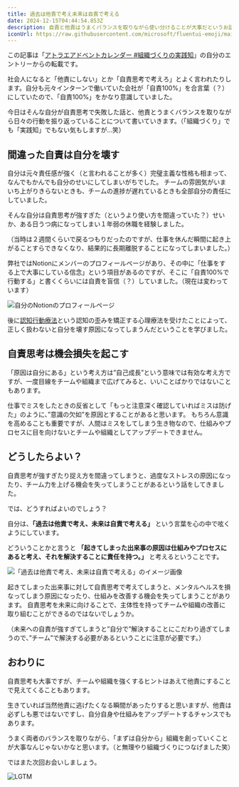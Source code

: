 ```yaml
---
title: 過去は他責で考え未来は自責で考える
date: 2024-12-15T04:44:54.853Z
description: 自責と他責はうまくバランスを取りながら使い分けることが大事だというお話です。
iconUrl: https://raw.githubusercontent.com/microsoft/fluentui-emoji/main/assets/Melting%20face/Flat/melting_face_flat.svg
---
```



この記事は「[アトラエアドベントカレンダー #組織づくりの実践知](https://note.com/atrae/m/maea3c103fa3a)」の自分のエントリーからの転載です。

<ExternalOgp url="https://note.com/atrae/m/maea3c103fa3a"/>

社会人になると「他責にしない」とか「自責思考で考えろ」とよく言われたりします。自分も元々インターンで働いていた会社が「自責100%」を合言葉（？）にしていたので、「自責100%」をかなり意識していました。

今日はそんな自分が自責思考で失敗した話と、他責とうまくバランスを取りながら日々の行動を振り返っていることについて書いていきます。（「組織づくり」でも「実践知」でもない気もしますが…笑）

## 間違った自責は自分を壊す

自分は元々責任感が強く（と言われることが多く）完璧主義な性格も相まって、なんでもかんでも自分のせいにしてしまいがちでした。
チームの雰囲気がいまいち上がりきらないときも、チームの進捗が遅れているときも全部自分の責任にしていました。

そんな自分は自責思考が強すぎた（というより使い方を間違っていた？）せいか、ある日うつ病になってしまい１年弱の休職を経験しました。

（当時は２週間くらいで戻るつもりだったのですが、仕事を休んだ瞬間に起き上がることすらできなくなり、結果的に長期離脱することになってしまいました。）

弊社ではNotionにメンバーのプロフィールページがあり、その中に「仕事をする上で大事にしている信念」という項目があるのですが、そこに「自責100%で行動する」と書くくらいには自責を盲信（？）していました。（現在は変わっています）

![自分のNotionのプロフィールページ](notion-profile.webp)

後に[認知行動療法](https://www.ncnp.go.jp/hospital/patient/rinshoshinri/rinshoshinri_blog20220713.html)という認知の歪みを矯正する心理療法を受けたことによって、正しく扱わないと自分を壊す原因になってしまうんだということを学びました。


## 自責思考は機会損失を起こす

「原因は自分にある」という考え方は”自己成長”という意味では有効な考え方ですが、一度目線をチームや組織まで広げてみると、いいことばかりではないこともあります。

仕事でミスをしたときの反省として「もっと注意深く確認していればミスは防げた」のように、”意識の欠如”を原因とすることがあると思います。
もちろん意識を高めることも重要ですが、人間はミスをしてしまう生き物なので、仕組みやプロセスに目を向けないとチームや組織としてアップデートできません。

<ExternalOgp url="https://diamond.jp/articles/-/353642?page=2"/>

## どうしたらよい？

自責思考が強すぎたり捉え方を間違ってしまうと、過度なストレスの原因になったり、チーム力を上げる機会を失ってしまうことがあるという話をしてきました。

では、どうすればよいのでしょう？

自分は、**「過去は他責で考え、未来は自責で考える」** という言葉を心の中で呟くようにしています。

どういうことかと言うと **「起きてしまった出来事の原因は仕組みやプロセスにあると考え、それを解決することに責任を持つ。」** と考えるということです。

![「過去は他責で考え、未来は自責で考える」のイメージ画像](jiseki.webp)

起きてしまった出来事に対して自責思考で考えてしまうと、メンタルヘルスを損なってしまう原因になったり、仕組みを改善する機会を失ってしまうことがあります。
自責思考を未来に向けることで、主体性を持ってチームや組織の改善に取り組むことができるのではないでしょうか。

（未来への自責が強すぎてしまうと”自分で”解決することにこだわり過ぎてしまうので、”チーム”で解決する必要があるということに注意が必要です。）


## おわりに

自責思考も大事ですが、チームや組織を強くするヒントはあえて他責にすることで見えてくることもあります。

生きていれば当然他責に逃げたくなる瞬間があったりすると思いますが、他責は必ずしも悪ではないですし、自分自身や仕組みをアップデートするチャンスでもあります。

うまく両者のバランスを取りながら、「まずは自分から」組織を創っていくことが大事なんじゃないかなと思います。（と無理やり組織づくりにつなげました笑）

ではまた次回お会いしましょう。

![LGTM](https://images.ctfassets.net/rd8mwctho8md/3uphHYSDwM6YWnbC6yILcU/23e34f70de5f6b289287caa3deb28854/1000007249.webp?w=540&h=540&q=80&fm=webp)



